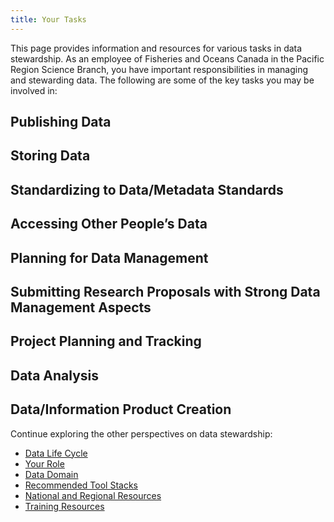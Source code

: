 ```yaml
---
title: Your Tasks
---
```



This page provides information and resources for various tasks in data stewardship. As an employee of Fisheries and Oceans Canada in the Pacific Region Science Branch, you have important responsibilities in managing and stewarding data. The following are some of the key tasks you may be involved in:

## Publishing Data

## Storing Data

## Standardizing to Data/Metadata Standards

## Accessing Other People's Data

## Planning for Data Management

## Submitting Research Proposals with Strong Data Management Aspects

## Project Planning and Tracking

## Data Analysis

## Data/Information Product Creation

Continue exploring the other perspectives on data stewardship:

- [Data Life Cycle](data-life-cycle.qmd)
- [Your Role](your-role.qmd)
- [Data Domain](data-domain.qmd)
- [Recommended Tool Stacks](recommended-tools.qmd)
- [National and Regional Resources](national-and-regional-resources.qmd)
- [Training Resources](../training-resources.qmd)